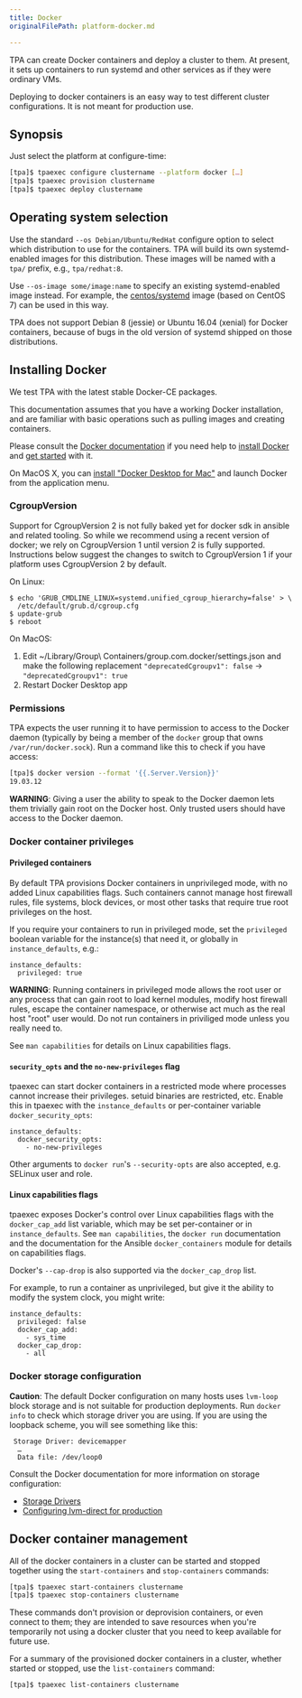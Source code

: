```yaml
---
title: Docker
originalFilePath: platform-docker.md

---
```


TPA can create Docker containers and deploy a cluster to them. At
present, it sets up containers to run systemd and other services as if
they were ordinary VMs.

Deploying to docker containers is an easy way to test different cluster
configurations. It is not meant for production use.

## Synopsis

Just select the platform at configure-time:

```bash
[tpa]$ tpaexec configure clustername --platform docker […]
[tpa]$ tpaexec provision clustername
[tpa]$ tpaexec deploy clustername
```

## Operating system selection

Use the standard `--os Debian/Ubuntu/RedHat` configure option to
select which distribution to use for the containers. TPA will build
its own systemd-enabled images for this distribution. These images will
be named with a `tpa/` prefix, e.g., `tpa/redhat:8`.

Use `--os-image some/image:name` to specify an existing
systemd-enabled image instead. For example, the
[centos/systemd](https://hub.docker.com/r/centos/systemd/)
image (based on CentOS 7) can be used in this way.

TPA does not support Debian 8 (jessie) or Ubuntu 16.04 (xenial) for
Docker containers, because of bugs in the old version of systemd shipped
on those distributions.

## Installing Docker

We test TPA with the latest stable Docker-CE packages.

This documentation assumes that you have a working Docker installation,
and are familiar with basic operations such as pulling images and
creating containers.

Please consult the
[Docker documentation](https://docs.docker.com) if you need help to
[install Docker](https://docs.docker.com/engine/install/) and
[get started](https://docs.docker.com/get-started/) with it.

On MacOS X, you can [install "Docker Desktop for
Mac"](https://hub.docker.com/editions/community/docker-ce-desktop-mac/)
and launch Docker from the application menu.

### CgroupVersion

Support for CgroupVersion 2 is not fully baked yet for docker sdk in
ansible and related tooling. So while we recommend using a recent
version of docker; we rely on CgroupVersion 1 until version 2 is
fully supported. Instructions below suggest the changes to switch to
CgroupVersion 1 if your platform uses CgroupVersion 2 by default.

On Linux:

```
$ echo 'GRUB_CMDLINE_LINUX=systemd.unified_cgroup_hierarchy=false' > \
  /etc/default/grub.d/cgroup.cfg
$ update-grub
$ reboot
```

On MacOS:

1.  Edit ~/Library/Group\\ Containers/group.com.docker/settings.json
    and make the following replacement
    `"deprecatedCgroupv1": false` → `"deprecatedCgroupv1": true`
2.  Restart Docker Desktop app

### Permissions

TPA expects the user running it to have permission to access to the
Docker daemon (typically by being a member of the `docker` group that
owns `/var/run/docker.sock`). Run a command like this to check if you
have access:

```bash
[tpa]$ docker version --format '{{.Server.Version}}'
19.03.12
```

**WARNING**: Giving a user the ability to speak to the Docker daemon
lets them trivially gain root on the Docker host. Only trusted users
should have access to the Docker daemon.

### Docker container privileges

#### Privileged containers

By default TPA provisions Docker containers in unprivileged mode, with no
added Linux capabilities flags. Such containers cannot manage host firewall
rules, file systems, block devices, or most other tasks that require true root
privileges on the host.

If you require your containers to run in privileged mode, set the `privileged`
boolean variable for the instance(s) that need it, or globally in
`instance_defaults`, e.g.:

```
instance_defaults:
  privileged: true
```

**WARNING**: Running containers in privileged mode allows the root user or any
process that can gain root to load kernel modules, modify host firewall rules,
escape the container namespace, or otherwise act much as the real host "root"
user would. Do not run containers in priviliged mode unless you really need to.

See `man capabilities` for details on Linux capabilities flags.

#### `security_opts` and the `no-new-privileges` flag

tpaexec can start docker containers in a restricted mode where processes cannot
increase their privileges. setuid binaries are restricted, etc. Enable this in
tpaexec with the `instance_defaults` or per-container variable
`docker_security_opts`:

```
instance_defaults:
  docker_security_opts:
    - no-new-privileges
```

Other arguments to `docker run`'s `--security-opts` are also accepted, e.g.
SELinux user and role.

#### Linux capabilities flags

tpaexec exposes Docker's control over Linux capabilities flags with the
`docker_cap_add` list variable, which may be set per-container or in
`instance_defaults`. See `man capabilities`, the `docker run` documentation and
the documentation for the Ansible `docker_containers` module for details on
capabilities flags.

Docker's `--cap-drop` is also supported via the `docker_cap_drop` list.

For example, to run a container as unprivileged, but give it the ability to
modify the system clock, you might write:

```
instance_defaults:
  privileged: false
  docker_cap_add:
    - sys_time
  docker_cap_drop:
    - all
```

### Docker storage configuration

**Caution**: The default Docker configuration on many hosts uses
`lvm-loop` block storage and is not suitable for production
deployments. Run `docker info` to check which storage driver you are
using. If you are using the loopback scheme, you will see something
like this:

```
 Storage Driver: devicemapper
  …
  Data file: /dev/loop0
```

Consult the Docker documentation for more information on storage
configuration:

-   [Storage Drivers](https://docs.docker.com/storage/storagedriver/)
-   [Configuring lvm-direct for production](https://docs.docker.com/storage/storagedriver/device-mapper-driver/#configure-direct-lvm-mode-for-production)

## Docker container management

All of the docker containers in a cluster can be started and stopped
together using the `start-containers` and `stop-containers` commands:

```bash
[tpa]$ tpaexec start-containers clustername
[tpa]$ tpaexec stop-containers clustername
```

These commands don't provision or deprovision containers, or even
connect to them; they are intended to save resources when you're
temporarily not using a docker cluster that you need to keep
available for future use.

For a summary of the provisioned docker containers in a cluster,
whether started or stopped, use the `list-containers` command:

```bash
[tpa]$ tpaexec list-containers clustername
```

